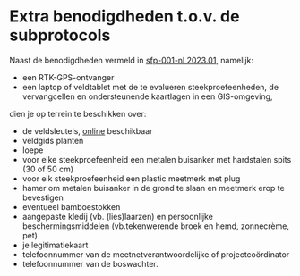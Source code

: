 # Extra benodigdheden t.o.v. de subprotocols

Naast de benodigdheden vermeld in [sfp-001-nl 2023.01](https://inbo.github.io/protocols/2023.01/index.html), namelijk:

-   een RTK-GPS-ontvanger
-   een laptop of veldtablet met de te evalueren steekproefeenheden, de vervangcellen en ondersteunende kaartlagen in een GIS-omgeving,

dien je op terrein te beschikken over:

-   de veldsleutels, [online](https://www.vlaanderen.be/inbo/de-biologische-waarderingskaart/bwk-handleiding-veldsleutels/) beschikbaar
-   veldgids planten
-   loepe
-   voor elke steekproefeenheid een metalen buisanker met hardstalen spits (30 of 50 cm)
-   voor elk steekproefeenheid een plastic meetmerk met plug
-   hamer om metalen buisanker in de grond te slaan en meetmerk erop te bevestigen
-   eventueel bamboestokken
-   aangepaste kledij (vb. (lies)laarzen) en persoonlijke beschermingsmiddelen (vb.tekenwerende broek en hemd, zonnecrème, pet)
-   je legitimatiekaart
-   telefoonnummer van de meetnetverantwoordelijke of projectcoördinator
-   telefoonnummer van de boswachter.
